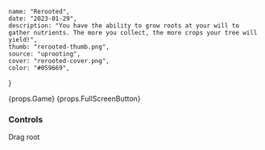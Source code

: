     name: "Rerooted",
    date: "2023-01-29",
    description: "You have the ability to grow roots at your will to gather nutrients. The more you collect, the more crops your tree will yield!",
    thumb: "rerooted-thumb.png",
    source: "uprooting",
    cover: "rerooted-cover.png",
    color: "#059669",
}

{props.Game}
{props.FullScreenButton}

### Controls

Drag root 
